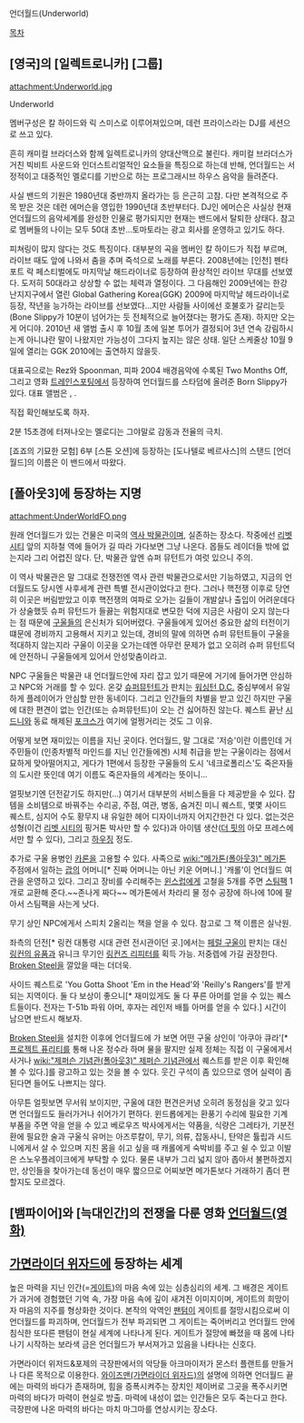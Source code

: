 언더월드(Underworld)

[[목차]]
== [영국]의 [일렉트로니카] [그룹] ==
attachment:Underworld.jpg

Underworld

멤버구성은 칼 하이드와 릭 스미스로 이루어져있으며, 데런 프라이스라는 DJ를 세션으로 쓰고 있다.

흔히 캐미컬 브라더스와 함께 일렉트로니카의 양대산맥으로 불린다.
캐미컬 브라더스가 거친 빅비트 사운드와 인더스트리얼적인 요소들을 특징으로 하는데 반해, 언더월드는 서정적이고 대중적인 멜로디를 기반으로 하는 프로그래시브 하우스 음악을 들려준다.

사실 밴드의 기원은 1980년대 중반까지 올라가는 등 은근히 고참. 다만 본격적으로 주목 받은 것은 데런 에머슨을 영입한 1990년대 초반부터다. DJ인 에머슨은 사실상 현재 언더월드의 음악세계를 완성한 인물로 평가되지만 현재는 밴드에서 탈퇴한 상태다. 참고로 멤버들의 나이는 모두 50대 초반...토마토라는 광고 회사를 운영하고 있기도 하다.

피쳐링이 많지 않다는 것도 특징이다. 대부분의 곡을 멤버인 칼 하이드가 직접 부르며, 라이브 때도 앞에 나와서 춤을 추며 즉석으로 노래를 부른다. 2008년에는 [인천] 펜타포트 락 페스티벌에도 마지막날 해드라이너로 등장하여 환상적인 라이브 무대를 선보였다. 도저히 50대라고 상상할 수 없는 체력과 열정이다. 그 다음해인 2009년에는 한강 난지지구에서 열린 Global Gathering Korea(GGK) 2009에 마지막날 헤드라이너로 등장, 작년을 능가하는 라이브를 선보였다...지만 사람들 사이에선 호불호가 갈리는듯(Bone Slippy가 10분이 넘어가는 듯 전체적으로 늘어졌다는 평가도 존재). 하지만 오는게 어디야. 2010년 새 앨범 출시 후 10월 초에 일본 투어가 결정되어 3년 연속 강림하시는게 아니냐란 말이 나왔지만 가능성이 그다지 높지는 않은 상태. 일단 스케줄상 10월 9일에 열리는 GGK 2010에는 출연하지 않을듯.

대표곡으로는 Rez와 Spoonman, 피파 2004 배경음악에 수록된 Two Months Off, 그리고 영화 [[트레인스포팅]]에서 등장하여 언더월드를 스타덤에 올려준 Born Slippy가 있다. 대표 앨범은 <dubnobasswithmyheadman>, <Second Toughest in the Infants>.

직접 확인해보도록 하자.

{{{#!html
<object width="480" height="295"><param name="movie" value="http://www.youtube.com/v/sWv2juM01T0&hl=ko&fs=1"></param><param name="allowFullScreen" value="true"></param><param name="allowscriptaccess" value="always"></param><embed src="http://www.youtube.com/v/sWv2juM01T0&hl=ko&fs=1" type="application/x-shockwave-flash" allowscriptaccess="always" allowfullscreen="true" width="480" height="295"></embed></object>}}}

2분 15초경에 터져나오는 멜로디는 그야말로 감동과 전율의 극치.

[죠죠의 기묘한 모험] 6부 [스톤 오션]에 등장하는 [도나텔로 베르사스]의 스탠드 [언더 월드]의 이름은 이 밴드에서 따왔다.

== [폴아웃3]에 등장하는 지명 ==
attachment:UnderWorldFO.png

원래 언더월드가 있는 건물은 미국의 [[역사 박물관]]이며, 실존하는 장소다. 작중에선 [[리벳 시티]] 앞의 지하철 역에 들어가 길 따라 가다보면 그냥 나온다. 몹들도 레이더들 밖에 없는지라 그리 어렵진 않다. 단, 박물관 앞엔 슈퍼 뮤턴트가 여럿 있으니 주의.

이 역사 박물관은 말 그대로 전쟁전엔 역사 관련 박물관으로서만 기능하였고, 지금의 언더월드도 당시엔 사후세계 관련 특별 전시관이었다고 한다. 그러나 핵전쟁 이후로 당연히 이곳은 버림받았고 이후 핵전쟁의 여파로 오가는 길들이 개발살나 출입이 어려운데다가 상술했듯 슈퍼 뮤턴드가 들끓는 위험지대로 변모한 덕에 지금은 사람이 오지 않는다는 점 때문에 [[구울]]들의 은신처가 되어버렸다. 구울들에게 있어선 중요한 삶의 터전이기 떄문에 경비까지 고용해서 지키고 있는데, 경비의 말에 의하면 슈퍼 뮤턴트들이 구울을 적대하지 않는지라 구울이 이곳을 오가는데엔 아무런 문제가 없고 오히려 슈퍼 뮤턴트덕에 안전하니 구울들에게 있어서 안성맞춤이라고.

NPC 구울들은 박물관 내 언더월드안에 자리 잡고 있기 때문에 거기에 들어가면 안심하고 NPC와 거래를 할 수 있다. 온갖 [[슈퍼뮤턴트]]가 판치는 [[워싱턴 D.C.]] 중심부에서 유일하게 플레이어가 안심할 만한 동네이다. 그리고 인간들의 차별을 받고 있긴 하지만 구울에 대한 편견이 없는 인간(또는 슈퍼뮤턴트)이 오는 건 싫어하진 않는다. 퀘스트 끝난 [[시드니(폴아웃3)|시드니]]와 동료 해제된 [[포크스]]가 여기에 얼쩡거리는 것도 그 이유.

어떻게 보면 재미있는 이름을 지닌 곳이다. 언더월드, 말 그대로 '저승'이란 이름인데 거주민들이 (인종차별적 마인드를 지닌 인간들에겐) 시체 취급을 받는 구울이라는 점에서 묘하게 맞아떨어지고, 게다가 1편에서 등장한 구울들의 도시 '네크로폴리스'도 죽은자들의 도시란 뜻인데 여기 이름도 죽은자들의 세계라는 뜻이니...

얼핏보기엔 던전같기도 하지만(...) 여기서 대부분의 서비스들을 다 제공받을 수 있다. 잡템을 소비템으로 바꿔주는 수리공, 주점, 여관, 병동, 숨겨진 미니 퀘스트, 몇몇 사이드 퀘스트, 심지어 수도 황무지 내 유일한 헤어 디자이너까지 어지간한건 다 있다. 없는것은 성형(이건 [[리벳 시티]]의 핑거톤 박사만 할 수 있다)과 아이템 생산([[더 핏]]의 아모 프레스에서만 할 수 있다), 그리고 [[하우징]] 정도.

추가로 구울 용병인 [[카론]]을 고용할 수 있다. 사족으로 [[wiki:"메가톤(폴아웃3)" 메가톤]] 주점에서 일하는 [[괍]]의 어머니[* 진짜 어머니는 아닌 키운 어머니.] '캐롤'이 언더월드 여관을 운영하고 있다. 그리고 장비를 수리해주는 [[윈스럽]]에게 고철을 5개를 주면 [[스팀팩]] 1개로 교환해 준다.~~존나게 짜다~~ 메가톤에서 차라리 물 정수 공장에 하나에 10에 팔아서 스팀팩을 사는게 낫다.

무기 상인 NPC에게서 스피치 2올리는 책을 얻을 수 있다. 참고로 그 책 이름은 실낙원.

좌측의 던전[* 링컨 대통령 시대 관련 전시관이던 곳.]에서는 [[페럴 구울]]이 판치는 대신 [[링컨의 유품]]과 유니크 무기인 [[링컨즈 리피터]]를 획득 가능. 저중렙에 가길 권장한다. [[Broken Steel]]을 깔았을 때는 더더욱.

사이드 퀘스트로 'You Gotta Shoot 'Em in the Head'와 'Reilly's Rangers'를 받게되는 지역이다. 둘 다 보상이 좋으니[* 재미있게도 둘 다 푸른 아머를 얻을 수 있는 퀘스트들이다. 전자는 T-51b 파워 아머, 후자는 레인저 배틀 아머를 얻을 수 있다.] 시간이 남으면 반드시 해보자.

[[Broken Steel]]을 설치한 이후에 언더월드에 가 보면 어떤 구울 상인이 '아쿠아 큐라'[* [[프로젝트 퓨리티]]를 통해 나온 정수라 하며 물을 팔지만 실제 정체는 직접 이 구울에게서 사거나 [[wiki:"제퍼슨 기념관(폴아웃3)" 제퍼슨 기념관]]에서 퀘스트를 받은 이후 확인해 볼 수 있다.]를 광고하고 있는 것을 볼 수 있다. 웃긴 구석이 좀 있으므로 영어 실력이 좀 된다면 들어도 나쁘지는 않다.

아무튼 얼핏보면 무서워 보이지만, 구울에 대한 편견은커녕 오히려 동정심을 갖고 있다면 언더월드도 들러가거나 쉬어가기 편하다. 윈드롭에게는 환풍기 수리에 필요한 기계 부품을 주면 약을 얻을 수 있고 베로우즈 박사에게서는 약품을, 식량은 그레타가, 기분전환에 필요한 술과 구울식 유머는 아즈루칼이, 무기, 의류, 잡동사니, 탄약은 튤립과 시드니에게서 살 수 있으며 지친 몸을 쉬고 싶을 때 캐롤에게 숙박비를 주고 쉴 수 있고 이발은 스노우플레이크에게 부탁할 수 있다. 물론 내부가 그리 넓지 않아 좁아서 불편하겠지만, 상인들을 찾아가는데 동선이 매우 짧으므로 어찌보면 메가톤보다 거래하기 좀더 편할지도 모르겠다.

== [뱀파이어]와 [늑대인간]의 전쟁을 다룬 영화 [[언더월드(영화)]] ==

== [[가면라이더 위자드]]에 등장하는 세계 ==
높은 마력을 지닌 인간(=[[게이트#s-9|게이트]])의 마음 속에 있는 심층심리의 세계. 그 배경은 게이트가 과거에 경험했던 기억 속, 가장 마음 속에 깊이 새겨진 이미지이며, 게이트의 희망이자 마음의 지주를 형상화한 것이다. 본작의 악역인 [[팬텀(가면라이더 위자드)|팬텀]]이 게이트를 절망시킴으로써 이 언더월드를 파괴하며, 언더월드가 전부 파괴되면 그 게이트는 죽어버리고 언더월드 안에 침식한 또다른 팬텀이 현실 세계에 나타나게 된다. 게이트가 절망에 빠졌을 때 몸에 나타나기 시작하는 보라색 금은 언더월드가 부서져가고 있음을 나타나는 신호다.

가면라이더 위저드&포제의 극장판에서의 악당들 아크마이저가 몬스터 플랜트를 만들거나 다른 목적으로 이용한다.
[[와이즈맨(가면라이더 위자드)]]의 설명에 의하면 언더월드 끝에는 마력의 바다가 존재하며, 힘을 증폭시켜주는 장치인 제이버로 그곳을 폭주시키면 마력의 바다가 마력이 현실로 방출. 마력에 내성이 없는 인간들은 모두 죽는다고 한다.
극장판에 나온 마력의 바다는 마치 마그마를 연상시키는 장소다.
